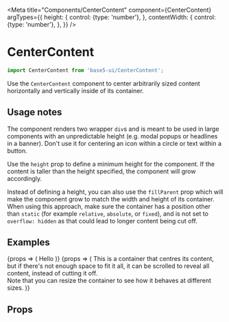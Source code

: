 

<Meta
	title="Components/CenterContent"
	component={CenterContent}
	argTypes={{
		height: {
			control: {type: 'number'},
		},
		contentWidth: {
			control: {type: 'number'},
		},
	}}
/>

# CenterContent

```js
import CenterContent from 'base5-ui/CenterContent';
```

Use the `CenterContent` component to center arbitrarily sized content horizontally and vertically inside of its container.

## Usage notes

The component renders two wrapper `div`s and is meant to be used in large components with an unpredictable height (e.g. modal popups or headlines in a banner). Don't use it for centering an icon within a circle or text within a button.

Use the `height` prop to define a minimum height for the component. If the content is taller than the height specified, the component will grow accordingly.

Instead of defining a height, you can also use the `fillParent` prop which will make the component grow to match the width and height of its container. When using this approach, make sure the container has a position other than `static` (for example `relative`, `absolute`, or `fixed`), and is not set to `overflow: hidden` as that could lead to longer content being cut off.

## Examples

<Canvas>
	<Story name="Simple example" args={{height: 350}}>
		{props => (
			<Box background="shaded" mb="m">
				<CenterContent {...props}>
					<PodcastIcon vAlign /> Hello
				</CenterContent>
			</Box>
		)}
	</Story>
</Canvas>

<Canvas>
	<Story
		name="Overflow example"
		args={{fillParent: true, spacing: 's', contentWidth: 200}}
	>
		{props => (
			<Box
				position="relative"
				width={200}
				height={200}
				border="thin"
				overflow="auto"
				style={{resize: 'both'}}
			>
				<CenterContent {...props}>
					This is a container that centres its content, but if there's
					not enough space to fit it all, it can be scrolled to reveal
					all content, instead of cutting it off.
					<br />
					Note that you can resize the container to see how it behaves
					at different sizes.
				</CenterContent>
			</Box>
		)}
	</Story>
</Canvas>

## Props

<ArgsTable of={CenterContent} />
